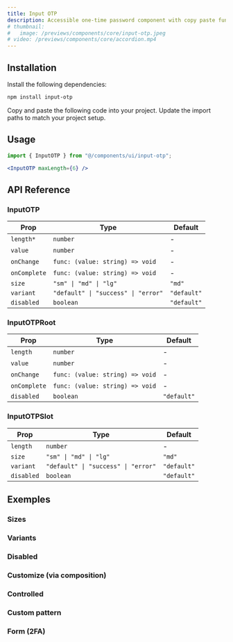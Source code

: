 ```yaml
---
title: Input OTP
description: Accessible one-time password component with copy paste functionality.
# thumbnail:
#   image: /previews/components/core/input-otp.jpeg
# video: /previews/components/core/accordion.mp4
---
```


<ComponentPreview name="demos/components/core/input-otp/default" />

## Installation

<Steps>
  <Step>Install the following dependencies:</Step>

```bash
npm install input-otp
```

  <Step>Copy and paste the following code into your project.</Step>
  <ComponentSource name="components/core/default/input-otp" />
  <Step>Update the import paths to match your project setup.</Step>
</Steps>

## Usage

```jsx
import { InputOTP } from "@/components/ui/input-otp";
```

```jsx
<InputOTP maxLength={6} />
```

## API Reference

### InputOTP

| Prop         | Type                                | Default     |
| ------------ | ----------------------------------- | ----------- |
| `length*`    | `number`                            | -           |
| `value`      | `number`                            | -           |
| `onChange`   | `func: (value: string) => void`     | -           |
| `onComplete` | `func: (value: string) => void`     | -           |
| `size`       | `"sm" \| "md" \| "lg"`              | `"md"`      |
| `variant`    | `"default" \| "success" \| "error"` | `"default"` |
| `disabled`   | `boolean`                           | `"default"` |

### InputOTPRoot

| Prop         | Type                            | Default     |
| ------------ | ------------------------------- | ----------- |
| `length`     | `number`                        | -           |
| `value`      | `number`                        | -           |
| `onChange`   | `func: (value: string) => void` | -           |
| `onComplete` | `func: (value: string) => void` | -           |
| `disabled`   | `boolean`                       | `"default"` |

### InputOTPSlot

| Prop       | Type                                | Default     |
| ---------- | ----------------------------------- | ----------- |
| `length`   | `number`                            | -           |
| `size`     | `"sm" \| "md" \| "lg"`              | `"md"`      |
| `variant`  | `"default" \| "success" \| "error"` | `"default"` |
| `disabled` | `boolean`                           | `"default"` |

## Exemples

### Sizes

<ComponentPreview name="demos/components/core/input-otp/sizes" />

### Variants

<ComponentPreview name="demos/components/core/input-otp/variants" />

### Disabled

<ComponentPreview name="demos/components/core/input-otp/disabled" />

### Customize (via composition)

<ComponentPreview name="demos/components/core/input-otp/customize-via-composition" />

### Controlled

<ComponentPreview name="demos/components/core/input-otp/controlled" />

### Custom pattern

<ComponentPreview name="demos/components/core/input-otp/custom-pattern" />

### Form (2FA)

<ComponentPreview name="demos/components/core/input-otp/2FA" />
